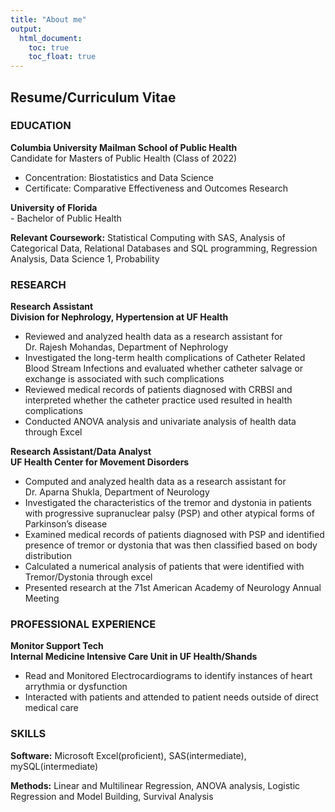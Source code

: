 ```yaml
---
title: "About me"
output: 
  html_document:
    toc: true
    toc_float: true
---
```


## Resume/Curriculum Vitae


### EDUCATION	
**Columbia University Mailman School of Public Health**                                                
Candidate for Masters of Public Health (Class of 2022) 

- Concentration: Biostatistics and Data Science 
- Certificate: Comparative Effectiveness and Outcomes Research

**University of Florida**		                                 
- Bachelor of Public Health		

**Relevant Coursework:** 
Statistical Computing with SAS, Analysis of Categorical Data, Relational Databases and SQL programming, Regression Analysis, Data Science 1, Probability

### RESEARCH			

**Research Assistant**                                      
**Division for Nephrology, Hypertension at UF Health** 

- Reviewed and analyzed health data as a research assistant for Dr. Rajesh Mohandas, Department of Nephrology
- Investigated the long-term health complications of Catheter Related Blood Stream Infections and evaluated whether catheter salvage or exchange is associated with such complications
-	Reviewed medical records of patients diagnosed with CRBSI and interpreted whether the catheter practice used resulted in health complications
-	Conducted ANOVA analysis and univariate analysis of health data through Excel

**Research Assistant/Data Analyst**                                                                                        
**UF Health Center for Movement Disorders** 

- Computed and analyzed health data as a research assistant for Dr. Aparna Shukla, Department of Neurology 
- Investigated the characteristics of the tremor and dystonia in patients with progressive supranuclear palsy (PSP) and other atypical forms of Parkinson’s disease
-	Examined medical records of patients diagnosed with PSP and identified presence of tremor or dystonia that was then classified based on body distribution
-	Calculated a numerical analysis of patients that were identified with Tremor/Dystonia through excel
-	Presented research at the 71st American Academy of Neurology Annual Meeting

### PROFESSIONAL EXPERIENCE

**Monitor Support Tech**		              
**Internal Medicine Intensive Care Unit in UF Health/Shands**	

- Read and Monitored Electrocardiograms to identify instances of heart arrythmia or dysfunction
- Interacted with patients and attended to patient needs outside of direct medical care

### SKILLS

**Software:** Microsoft Excel(proficient), SAS(intermediate), mySQL(intermediate)

**Methods:** Linear and Multilinear Regression, ANOVA analysis, Logistic Regression and Model Building, Survival Analysis

